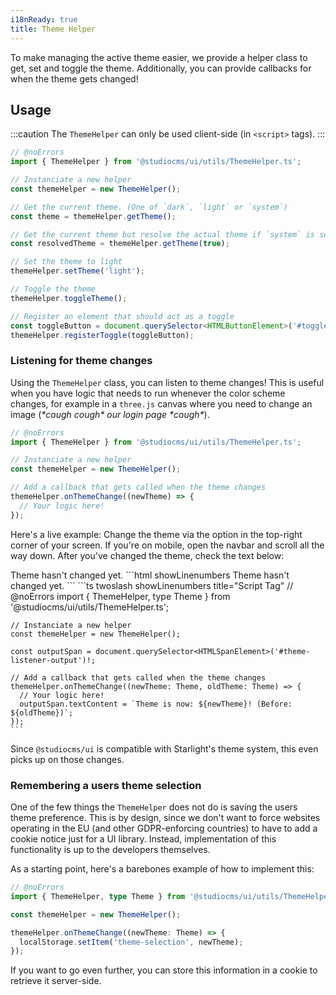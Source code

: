 ```yaml
---
i18nReady: true
title: Theme Helper
---
```


To make managing the active theme easier, we provide a helper class to get, set and toggle the theme. Additionally,
you can provide callbacks for when the theme gets changed!

## Usage

:::caution
The `ThemeHelper` can only be used client-side (in `<script>` tags).
:::
```ts title="script.ts" twoslash showLinenumbers
// @noErrors
import { ThemeHelper } from '@studiocms/ui/utils/ThemeHelper.ts';

// Instanciate a new helper
const themeHelper = new ThemeHelper();

// Get the current theme. (One of `dark`, `light` or `system`)
const theme = themeHelper.getTheme();

// Get the current theme but resolve the actual theme if `system` is selected
const resolvedTheme = themeHelper.getTheme(true);

// Set the theme to light
themeHelper.setTheme('light');

// Toggle the theme
themeHelper.toggleTheme();

// Register an element that should act as a toggle
const toggleButton = document.querySelector<HTMLButtonElement>('#toggle-button');
themeHelper.registerToggle(toggleButton);
```

### Listening for theme changes

Using the `ThemeHelper` class, you can listen to theme changes! This is useful when you have logic that needs to run
whenever the color scheme changes, for example in a `three.js` canvas where you need to change an image
(*\*cough cough\* our login page \*cough\**).

```ts title="script.ts" twoslash showLinenumbers
// @noErrors
import { ThemeHelper } from '@studiocms/ui/utils/ThemeHelper.ts';

// Instanciate a new helper
const themeHelper = new ThemeHelper();

// Add a callback that gets called when the theme changes
themeHelper.onThemeChange((newTheme) => {
  // Your logic here!
});
```

Here's a live example: Change the theme via the option in the top-right corner of your screen. If you're on mobile,
open the navbar and scroll all the way down. After you've changed the theme, check the text below:

<Tabs>
  <TabItem label="Preview">
    <PreviewCard>
      <span id="theme-listener-output">
        Theme hasn't changed yet.
      </span>
    </PreviewCard>
  </TabItem>
  <TabItem label="Code">
    ```html showLinenumbers
    <span id='theme-listener-output'>
      Theme hasn't changed yet.
    </span>
    ```
    ```ts twoslash showLinenumbers title="Script Tag"
    // @noErrors
    import { ThemeHelper, type Theme } from '@studiocms/ui/utils/ThemeHelper.ts';

    // Instanciate a new helper
    const themeHelper = new ThemeHelper();

    const outputSpan = document.querySelector<HTMLSpanElement>('#theme-listener-output')!;

    // Add a callback that gets called when the theme changes
    themeHelper.onThemeChange((newTheme: Theme, oldTheme: Theme) => {
      // Your logic here!
      outputSpan.textContent = `Theme is now: ${newTheme}! (Before: ${oldTheme})`;
    });
    ```
  </TabItem>
</Tabs>

Since `@studiocms/ui` is compatible with Starlight's theme system, this even picks up on those changes.

### Remembering a users theme selection

One of the few things the `ThemeHelper` does not do is saving the users theme preference. This is by design, since we don't want to force websites operating in the EU (and other GDPR-enforcing countries) to have to add a cookie notice just for a UI library. Instead, implementation of this functionality is up to the developers themselves.

As a starting point, here's a barebones example of how to implement this:

```ts twoslash showLinenumbers title="Script Tag"
// @noErrors
import { ThemeHelper, type Theme } from '@studiocms/ui/utils/ThemeHelper.ts';

const themeHelper = new ThemeHelper();

themeHelper.onThemeChange((newTheme: Theme) => {
  localStorage.setItem('theme-selection', newTheme);
});
```

If you want to go even further, you can store this information in a cookie to retrieve it server-side.

<ThemeHelperScript />
